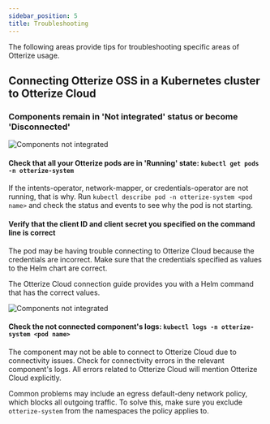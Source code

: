 ```yaml
---
sidebar_position: 5
title: Troubleshooting
---
```


The following areas provide tips for troubleshooting specific areas of Otterize usage.

## Connecting Otterize OSS in a Kubernetes cluster to Otterize Cloud

### Components remain in 'Not integrated' status or become 'Disconnected'

![Components not integrated](/img/troubleshooting/not-integrated.png)

#### Check that all your Otterize pods are in 'Running' state: `kubectl get pods -n otterize-system`
If the intents-operator, network-mapper, or credentials-operator are not running, that is why. Run `kubectl describe pod -n otterize-system <pod name>` and check the status and events to see why the pod is not starting.

#### Verify that the client ID and client secret you specified on the command line is correct
The pod may be having trouble connecting to Otterize Cloud because the credentials are incorrect.
Make sure that the credentials specified as values to the Helm chart are correct.

The Otterize Cloud connection guide provides you with a Helm command that has the correct values.

![Components not integrated](/img/troubleshooting/connection-guide-cloud-instructions.png)

#### Check the not connected component's logs: `kubectl logs -n otterize-system <pod name>`
The component may not be able to connect to Otterize Cloud due to connectivity issues.
Check for connectivity errors in the relevant component's logs. All errors related to Otterize Cloud will mention Otterize Cloud explicitly.

Common problems may include an egress default-deny network policy, which blocks all outgoing traffic. To solve this, make sure you exclude `otterize-system` from the namespaces the policy applies to.